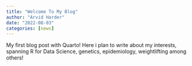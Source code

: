 ```yaml
---
title: "Welcome To My Blog"
author: "Arvid Harder"
date: "2022-08-03"
categories: [news]
---
```


My first blog post with Quarto! Here i plan to write about my interests, spanning R for Data Science, genetics, epidemiology, weightlifting among others!
